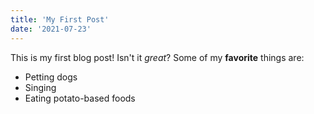```yaml
---
title: 'My First Post'
date: '2021-07-23'
---
```


This is my first blog post! Isn't it _great_?
Some of my **favorite** things are:

- Petting dogs
- Singing
- Eating potato-based foods
